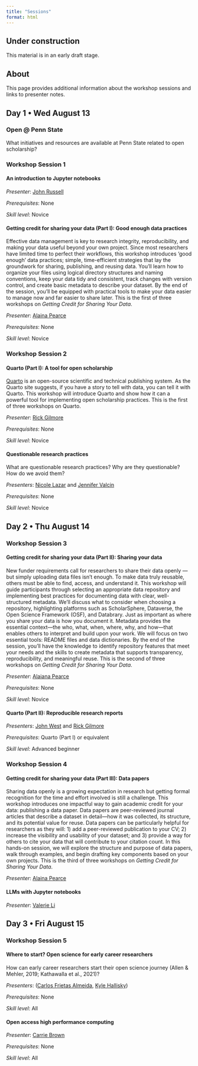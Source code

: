 ```yaml
---
title: "Sessions"
format: html
---
```


::: {.callout-warning}
## Under construction

This material is in an early draft stage.
:::

## About

This page provides additional information about the workshop sessions and links to presenter notes.

## Day 1 • Wed August 13

### Open @ Penn State

What initiatives and resources are available at Penn State related to open scholarship?

### Workshop Session 1

#### An introduction to Jupyter notebooks

*Presenter*: [John Russell](presenters.qmd#john-russell)

*Prerequisites*: None

*Skill level*: Novice

#### Getting credit for sharing your data (Part I): Good enough data practices

Effective data management is key to research integrity, reproducibility, and making your data useful beyond your own project. Since most researchers have limited time to perfect their workflows, this workshop introduces ‘good enough’ data practices; simple, time-efficient strategies that lay the groundwork for sharing, publishing, and reusing data. You’ll learn how to organize your files using logical directory structures and naming conventions, keep your data tidy and consistent, track changes with version control, and create basic metadata to describe your dataset. By the end of the session, you’ll be equipped with practical tools to make your data easier to manage now and far easier to share later. This is the first of three workshops on *Getting Credit for Sharing Your Data*.

*Presenter*: [Alaina Pearce](directors.qmd#alaina-pearce)

*Prerequisites*: None

*Skill level*: Novice

### Workshop Session 2

#### Quarto (Part I): A tool for open scholarship

[Quarto](https://quarto.org) is an open-source scientific and technical publishing system. As the Quarto site suggests, if you have a story to tell with data, you can tell it with Quarto. This workshop will introduce Quarto and show how it can a powerful tool for implementing open scholarship practices. This is the first of three workshops on Quarto.

*Presenter*: [Rick Gilmore](people.qmd#rick-gilmore)

*Prerequisites*: None

*Skill level*: Novice

#### Questionable research practices

What are questionable research practices? Why are they questionable? How do we avoid them?

*Presenters*: [Nicole Lazar](people.qmd#nicole-lazar) and [Jennifer Valcin](people.qmd#jennifer-valcin)

*Prerequisites*: None

*Skill level*: Novice

## Day 2 • Thu August 14

### Workshop Session 3

#### Getting credit for sharing your data (Part II): Sharing your data

New funder requirements call for researchers to share their data openly — but simply uploading data files isn't enough. To make data truly reusable, others must be able to find, access, and understand it. This workshop will guide participants through selecting an appropriate data repository and implementing best practices for documenting data with clear, well-structured metadata. We’ll discuss what to consider when choosing a repository, highlighting platforms such as ScholarSphere, Dataverse, the Open Science Framework (OSF), and Databrary. Just as important as where you share your data is how you document it. Metadata provides the essential context—the who, what, when, where, why, and how—that enables others to interpret and build upon your work. We will focus on two essential tools: README files and data dictionaries. By the end of the session, you’ll have the knowledge to identify repository features that meet your needs and the skills to create metadata that supports transparency, reproducibility, and meaningful reuse. This is the second of three workshops on *Getting Credit for Sharing Your Data*.

*Presenter*: [Alaiana Pearce](people.qmd#alaina-pearce)

*Prerequisites*: None

*Skill level*: Novice

#### Quarto (Part II): Reproducible research reports 

*Presenters*: [John West](program-committee.qmd#john-west) and [Rick Gilmore](people.qmd#rick-gilmore)

*Prerequisites*: Quarto (Part I) or equivalent

*Skill level*: Advanced beginner

### Workshop Session 4

#### Getting credit for sharing your data (Part III): Data papers

Sharing data openly is a growing expectation in research but getting formal recognition for the time and effort involved is still a challenge. This workshop introduces one impactful way to gain academic credit for your data: publishing a data paper. Data papers are peer-reviewed journal articles that describe a dataset in detail—how it was collected, its structure, and its potential value for reuse. Data papers can be particularly helpful for researchers as they will: 1) add a peer-reviewed publication to your CV; 2) increase the visibility and usability of your dataset; and 3) provide a way for others to cite your data that will contribute to your citation count. In this hands-on session, we will explore the structure and purpose of data papers, walk through examples, and begin drafting key components based on your own projects. This is the third of three workshops on *Getting Credit for Sharing Your Data*.

*Presenter*: [Alaina Pearce](people.qmd#alaina-pearce)

#### LLMs with Jupyter notebooks 

*Presenter*: [Valerie Li](people.qmd#valerie-li)

## Day 3 • Fri August 15

### Workshop Session 5

#### Where to start? Open science for early career researchers

How can early career researchers start their open science journey (Allen & Mehler, 2019; Kathawalla et al., 2021)?

*Presenters*: ([Carlos Frietas Almeida](people.qmd#carlos-freitas-almeida), [Kyle Hallisky](presenters.qmd#kyle-hallisky))

*Prerequisites*: None

*Skill level*: All

#### Open access high performance computing

*Presenter*: [Carrie Brown](people.qmd#carrie-brown)

*Prerequisites*: None

*Skill level*: All